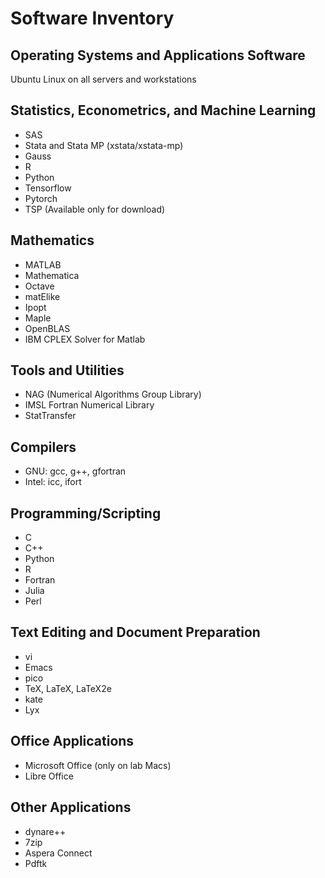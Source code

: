 # Software Inventory

## Operating Systems and Applications Software

Ubuntu Linux on all servers and workstations

## Statistics, Econometrics, and Machine Learning

 - SAS
 - Stata and Stata MP (xstata/xstata-mp)
 - Gauss
 - R
 - Python
 - Tensorflow
 - Pytorch
 - TSP (Available only for download)

## Mathematics

 - MATLAB
 - Mathematica
 - Octave
 - matElike
 - Ipopt
 - Maple
 - OpenBLAS
 - IBM CPLEX Solver for Matlab

## Tools and Utilities

 - NAG (Numerical Algorithms Group Library)
 - IMSL Fortran Numerical Library
 - StatTransfer

## Compilers

 - GNU: gcc, g++, gfortran
 - Intel: icc, ifort

## Programming/Scripting

 - C
 - C++
 - Python
 - R
 - Fortran
 - Julia
 - Perl

## Text Editing and Document Preparation

 - vi
 - Emacs
 - pico
 - TeX, LaTeX, LaTeX2e
 - kate
 - Lyx

## Office Applications

 - Microsoft Office (only on lab Macs)
 - Libre Office

## Other Applications

 - dynare++
 - 7zip
 - Aspera Connect
 - Pdftk

